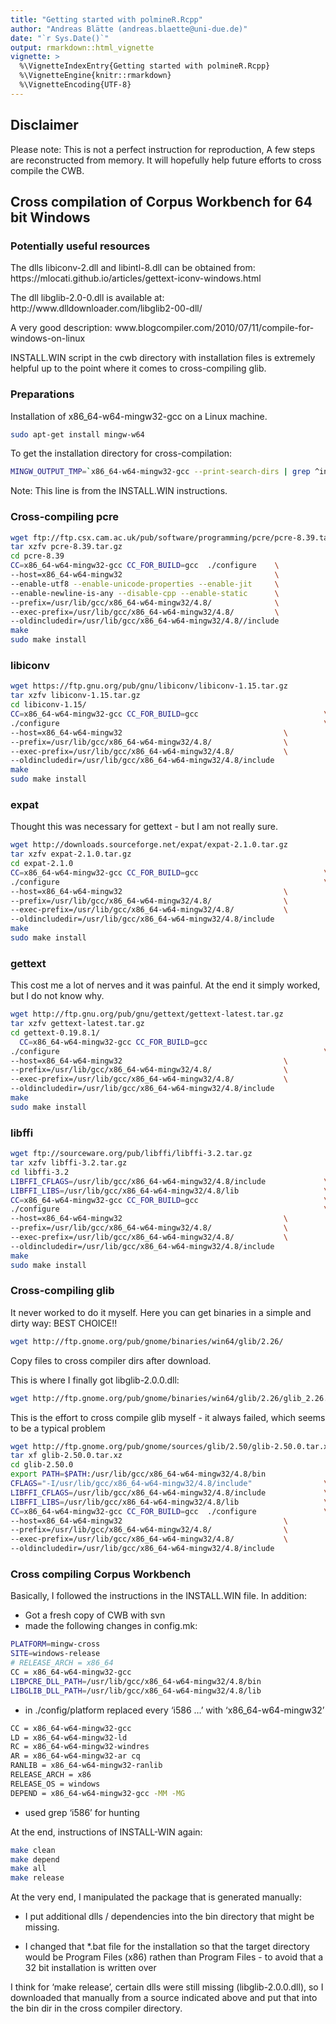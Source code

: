 ```yaml
---
title: "Getting started with polmineR.Rcpp"
author: "Andreas Blätte (andreas.blaette@uni-due.de)"
date: "`r Sys.Date()`"
output: rmarkdown::html_vignette
vignette: >
  %\VignetteIndexEntry{Getting started with polmineR.Rcpp}
  %\VignetteEngine{knitr::rmarkdown}
  %\VignetteEncoding{UTF-8}
---
```


## Disclaimer

Please note: This is not a perfect instruction for reproduction,
A few steps are reconstructed from memory. It will hopefully 
help future efforts to cross compile the CWB.
  
  
## Cross compilation of Corpus Workbench for 64 bit Windows

### Potentially useful resources

The dlls libiconv-2.dll and libintl-8.dll can be obtained from:
https://mlocati.github.io/articles/gettext-iconv-windows.html

The dll libglib-2.0-0.dll is available at:
http://www.dlldownloader.com/libglib2-00-dll/
  
A very good description:
www.blogcompiler.com/2010/07/11/compile-for-windows-on-linux

INSTALL.WIN script in the cwb directory with installation files is extremely
helpful up to the point where it comes to cross-compiling glib.

### Preparations

Installation of x86_64-w64-mingw32-gcc on a Linux machine.

```sh
sudo apt-get install mingw-w64
```

To get the installation directory for cross-compilation:

```sh
MINGW_OUTPUT_TMP=`x86_64-w64-mingw32-gcc --print-search-dirs | grep ^install`; echo ${MINGW_OUTPUT_TMP:9}
```

Note: This line is from the INSTALL.WIN instructions.


### Cross-compiling pcre

```sh
wget ftp://ftp.csx.cam.ac.uk/pub/software/programming/pcre/pcre-8.39.tar.gz
tar xzfv pcre-8.39.tar.gz
cd pcre-8.39
CC=x86_64-w64-mingw32-gcc CC_FOR_BUILD=gcc  ./configure    \
--host=x86_64-w64-mingw32                                  \
--enable-utf8 --enable-unicode-properties --enable-jit     \
--enable-newline-is-any --disable-cpp --enable-static      \
--prefix=/usr/lib/gcc/x86_64-w64-mingw32/4.8/              \
--exec-prefix=/usr/lib/gcc/x86_64-w64-mingw32/4.8/         \
--oldincludedir=/usr/lib/gcc/x86_64-w64-mingw32/4.8//include
make
sudo make install
```

### libiconv

```sh
wget https://ftp.gnu.org/pub/gnu/libiconv/libiconv-1.15.tar.gz
tar xzfv libiconv-1.15.tar.gz
cd libiconv-1.15/
CC=x86_64-w64-mingw32-gcc CC_FOR_BUILD=gcc                            \
./configure                                                           \
--host=x86_64-w64-mingw32                                    \
--prefix=/usr/lib/gcc/x86_64-w64-mingw32/4.8/                \
--exec-prefix=/usr/lib/gcc/x86_64-w64-mingw32/4.8/           \
--oldincludedir=/usr/lib/gcc/x86_64-w64-mingw32/4.8/include
make 
sudo make install
```


### expat

Thought this was necessary for gettext - but I am not really sure.

```sh
wget http://downloads.sourceforge.net/expat/expat-2.1.0.tar.gz
tar xzfv expat-2.1.0.tar.gz
cd expat-2.1.0
CC=x86_64-w64-mingw32-gcc CC_FOR_BUILD=gcc                            \
./configure                                                           \
--host=x86_64-w64-mingw32                                    \
--prefix=/usr/lib/gcc/x86_64-w64-mingw32/4.8/                \
--exec-prefix=/usr/lib/gcc/x86_64-w64-mingw32/4.8/           \
--oldincludedir=/usr/lib/gcc/x86_64-w64-mingw32/4.8/include
make 
sudo make install
```

### gettext

This cost me a lot of nerves and it was painful. At the end it simply worked, but I do not know why.

```sh
wget http://ftp.gnu.org/pub/gnu/gettext/gettext-latest.tar.gz
tar xzfv gettext-latest.tar.gz
cd gettext-0.19.8.1/
  CC=x86_64-w64-mingw32-gcc CC_FOR_BUILD=gcc                            \
./configure                                                           \
--host=x86_64-w64-mingw32                                    \
--prefix=/usr/lib/gcc/x86_64-w64-mingw32/4.8/                \
--exec-prefix=/usr/lib/gcc/x86_64-w64-mingw32/4.8/           \
--oldincludedir=/usr/lib/gcc/x86_64-w64-mingw32/4.8/include
make
sudo make install
```


### libffi

```sh
wget ftp://sourceware.org/pub/libffi/libffi-3.2.tar.gz
tar xzfv libffi-3.2.tar.gz
cd libffi-3.2
LIBFFI_CFLAGS=/usr/lib/gcc/x86_64-w64-mingw32/4.8/include             \
LIBFFI_LIBS=/usr/lib/gcc/x86_64-w64-mingw32/4.8/lib                   \
CC=x86_64-w64-mingw32-gcc CC_FOR_BUILD=gcc                            \
./configure                                                           \
--host=x86_64-w64-mingw32                                    \
--prefix=/usr/lib/gcc/x86_64-w64-mingw32/4.8/                \
--exec-prefix=/usr/lib/gcc/x86_64-w64-mingw32/4.8/           \
--oldincludedir=/usr/lib/gcc/x86_64-w64-mingw32/4.8/include
make 
sudo make install
```


### Cross-compiling glib

It never worked to do it myself. Here you can get binaries in a 
simple and dirty way: BEST CHOICE!!

```sh
wget http://ftp.gnome.org/pub/gnome/binaries/win64/glib/2.26/
```

Copy files to cross compiler dirs after download.

This is where I finally got libglib-2.0.0.dll:

```sh
wget http://ftp.gnome.org/pub/gnome/binaries/win64/glib/2.26/glib_2.26.0-1_win64.zip
```

This is the effort to cross compile glib myself - it always failed, which
seems to be a typical problem

```sh
wget http://ftp.gnome.org/pub/gnome/sources/glib/2.50/glib-2.50.0.tar.xz
tar xf glib-2.50.0.tar.xz
cd glib-2.50.0
export PATH=$PATH:/usr/lib/gcc/x86_64-w64-mingw32/4.8/bin
CFLAGS="-I/usr/lib/gcc/x86_64-w64-mingw32/4.8/include"                \
LIBFFI_CFLAGS=/usr/lib/gcc/x86_64-w64-mingw32/4.8/include             \
LIBFFI_LIBS=/usr/lib/gcc/x86_64-w64-mingw32/4.8/lib                   \
CC=x86_64-w64-mingw32-gcc CC_FOR_BUILD=gcc  ./configure               \
--host=x86_64-w64-mingw32                                    \
--prefix=/usr/lib/gcc/x86_64-w64-mingw32/4.8/                \
--exec-prefix=/usr/lib/gcc/x86_64-w64-mingw32/4.8/           \
--oldincludedir=/usr/lib/gcc/x86_64-w64-mingw32/4.8/include
```

### Cross compiling Corpus Workbench

Basically, I followed the instructions in the INSTALL.WIN file. In addition:

* Got a fresh copy of CWB with svn
* made the following changes in config.mk:

```sh
PLATFORM=mingw-cross
SITE=windows-release
# RELEASE_ARCH = x86_64 
CC = x86_64-w64-mingw32-gcc
LIBPCRE_DLL_PATH=/usr/lib/gcc/x86_64-w64-mingw32/4.8/bin
LIBGLIB_DLL_PATH=/usr/lib/gcc/x86_64-w64-mingw32/4.8/lib
```

* in ./config/platform replaced every 'i586 ...' with 'x86_64-w64-mingw32'

```sh
CC = x86_64-w64-mingw32-gcc
LD = x86_64-w64-mingw32-ld
RC = x86_64-w64-mingw32-windres
AR = x86_64-w64-mingw32-ar cq
RANLIB = x86_64-w64-mingw32-ranlib
RELEASE_ARCH = x86
RELEASE_OS = windows
DEPEND = x86_64-w64-mingw32-gcc -MM -MG
```

* used grep 'i586' for hunting

At the end, instructions of INSTALL-WIN again:
  
```sh
make clean
make depend
make all
make release
```

At the very end, I manipulated the package that is generated manually:

* I put additional dlls / dependencies into the bin directory that might be missing.

* I changed that \*.bat file for the installation so that the target directory
would be Program Files (x86) rathen than Program Files - to avoid that a 32 bit 
installation is written over

I think for 'make release', certain dlls were still missing (libglib-2.0.0.dll),
so I downloaded that manually from a source indicated above and put that
into the bin dir in the cross compiler directory.

